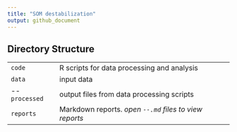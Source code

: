 ```yaml
---
title: "SOM destabilization"
output: github_document
---
```


## Directory Structure

|     |     |
|-----|-----|
| `code`  | R scripts for data processing and analysis
| `data`  | input data
|  \--`processed`  | output files from data processing scripts
| `reports`  | Markdown reports. *open `--.md` files to view reports*

